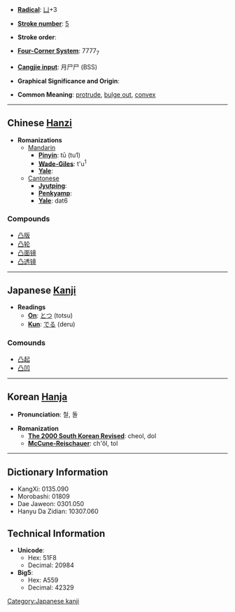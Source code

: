* '''[[Wiktionary:Chinese radical index| Radical]]''': [[Wiktionary:Chinese radical index 凵|凵]]+3

* '''[[Wiktionary:Chinese total strokes index|Stroke number]]''': [[Wiktionary:Chinese total strokes index 5|5]]

* '''Stroke order''': 

* '''[[Wiktionary:Chinese four corner index|Four-Corner System]]''': 7777<sub>7</sub>

* '''[[Wiktionary:Chinese Cangjie index|Cangjie input]]''': 月尸尸 (BSS)

* '''Graphical Significance and Origin''': 

* '''Common Meaning''': [[protrude]], [[bulge out]], [[convex]]

----

== Chinese [[Hanzi]] ==

* '''Romanizations'''
** [[Mandarin]]
*** '''[[Pinyin]]''': tū (tu1)
*** '''[[Wade-Giles]]''': t'u<sup>1</sup>
*** '''[[Yale]]''': 
**[[Cantonese]]
***'''[[Jyutping]]''':
***'''[[Penkyamp]]''': 
***'''[[Yale]]''': dat6

===Compounds===
*[[凸版]]
*[[凸轮]]
*[[凸面镜]]
*[[凸透镜]]


----

== Japanese [[Kanji]] ==

* '''Readings'''
** '''[[On]]''': [[とつ]] (totsu)
** '''[[Kun]]''': [[でる]] (deru)

===Comounds===
*[[凸起]]
*[[凸凹]]


----

== Korean [[Hanja]] ==

* '''Pronunciation''': 철, 돌

* '''Romanization'''
** '''[[The 2000 South Korean Revised Romanization|The 2000 South Korean Revised]]''': cheol, dol
** '''[[McCune-Reischauer]]''': ch'ŏl, tol

----

== Dictionary Information ==

* KangXi: 0135.090
* Morobashi: 01809
* Dae Jaweon: 0301.050
* Hanyu Da Zidian: 10307.060

== Technical Information ==

* '''Unicode''':
** Hex: 51F8
** Decimal: 20984
* '''Big5''':
** Hex: A559
** Decimal: 42329

[[Category:Japanese kanji]]